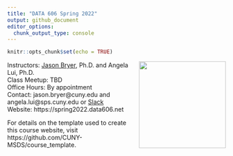 ```yaml
---
title: "DATA 606 Spring 2022"
output: github_document
editor_options: 
  chunk_output_type: console
---
```


```r
knitr::opts_chunk$set(echo = TRUE)
```

<a href='https://spring2022.data606.net'><img src='website/static/images/course_logo.png' align="right" height="200" /></a>

Instructors: [Jason Bryer](https://bryer.org), Ph.D. and Angela Lui, Ph.D.  
Class Meetup: TBD  
Office Hours: By appointment  
Contact: jason.bryer@cuny.edu and angela.lui@sps.cuny.edu or [Slack](https://data606spring2022.slack.com/)  
Website: https://spring2022.data606.net  

For details on the template used to create this course website, visit https://github.com/CUNY-MSDS/course_template.


